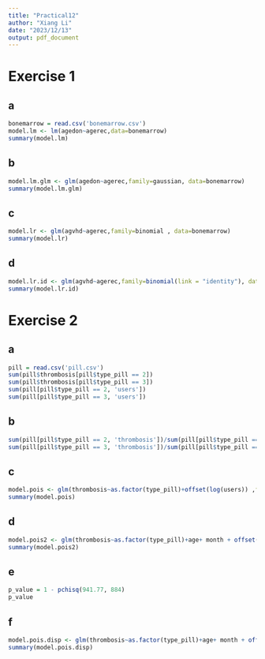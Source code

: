 ```yaml
---
title: "Practical12"
author: "Xiang Li"
date: "2023/12/13"
output: pdf_document
---
```

# Exercise 1
## a
```r
bonemarrow = read.csv('bonemarrow.csv')
model.lm <- lm(agedon~agerec,data=bonemarrow)
summary(model.lm)
```
## b
```r
model.lm.glm <- glm(agedon~agerec,family=gaussian, data=bonemarrow)
summary(model.lm.glm)
```
## c
```r
model.lr <- glm(agvhd~agerec,family=binomial , data=bonemarrow)
summary(model.lr)
```
## d
```r
model.lr.id <- glm(agvhd~agerec,family=binomial(link = "identity"), data=bonemarrow)
summary(model.lr.id)
```
# Exercise 2
## a
```r
pill = read.csv('pill.csv')
sum(pill$thrombosis[pill$type_pill == 2])
sum(pill$thrombosis[pill$type_pill == 3])
sum(pill[pill$type_pill == 2, 'users'])
sum(pill[pill$type_pill == 3, 'users'])
```
## b
```r
sum(pill[pill$type_pill == 2, 'thrombosis'])/sum(pill[pill$type_pill == 2, 'users'])
sum(pill[pill$type_pill == 3, 'thrombosis'])/sum(pill[pill$type_pill == 3, 'users'])
```
## c
```r
model.pois <- glm(thrombosis~as.factor(type_pill)+offset(log(users)) ,family=poisson , data=pill)
summary(model.pois)
```
## d
```r
model.pois2 <- glm(thrombosis~as.factor(type_pill)+age+ month + offset(log(users)) ,family=poisson , data=pill)
summary(model.pois2)
```
## e
```r
p_value = 1 - pchisq(941.77, 884)
p_value
```
## f
```r
model.pois.disp <- glm(thrombosis~as.factor(type_pill)+age+ month + offset(log(users)) ,family=quasipoisson , data=pill)
summary(model.pois.disp)
```
